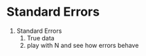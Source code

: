 # Standard Errors {#std-errors}

1. Standard Errors
    1. True data
    1. play with N and see how errors behave
